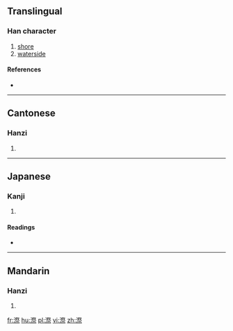 ==Translingual==

===Han character===
{{Han char|rn=85|rad=水|as=11|sn=14|four=37191|canj=EBOF}}

# [[shore]]
# [[waterside]]

====References====
* {{Han ref|kx=0645.030|dkj=18111|dj=1053.080|hdz=31727.040|uh=6F08|ud=28424|bh=E2B8|bd=58040}}

----

==Cantonese==

===Hanzi===
{{yue-hanzi|jyut=|y=jai3}}

# {{defn|lang=yue|sort=水11}}

----

==Japanese==

===Kanji===
{{ja-kanji|grade=|rs=水11}}

# {{defn|lang=ja|sort=水11}}

====Readings====
* {{ja-readings|on=[[せい]] (sei), [[さい]] (sai)|kun=[[みずぎわ]] (mizugiwa)}}

----

==Mandarin==

===Hanzi===
{{cmn-hanzi|pin=[[jì]] ([[ji4]])|wg=chi<sup>4</sup>}}

# {{defn|lang=cmn|sort=水11}}

[[fr:漈]]
[[hu:漈]]
[[pl:漈]]
[[vi:漈]]
[[zh:漈]]